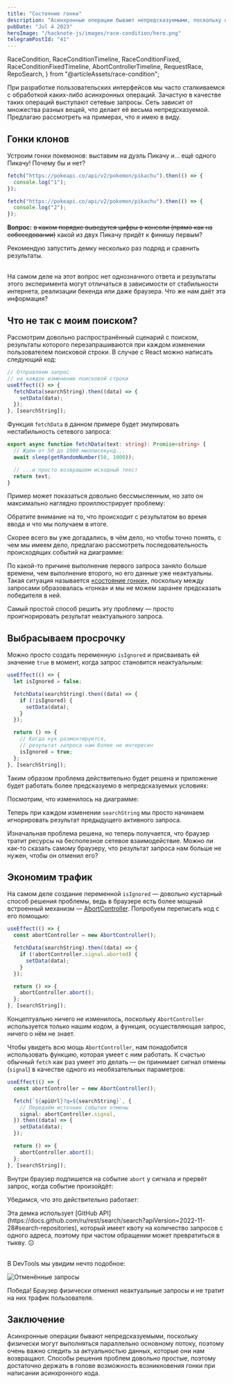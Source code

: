 ```yaml
---
title: "Состояние гонки"
description: "Асинхронные операции бывают непредсказуемыми, поскольку физически могут выполняться параллельно основному потоку, поэтому очень важно следить за актуальностью данных, которые они нам возвращают."
pubDate: "Jul 4 2023"
heroImage: "/hacknote-js/images/race-condition/hero.png"
telegramPostId: "41"
---
```


  RaceCondition,
  RaceConditionTimeline,
  RaceConditionFixed,
  RaceConditionFixedTimeline,
  AbortControllerTimeline,
  RequestRace,
  RepoSearch,
} from "@articleAssets/race-condition";

При разработке пользовательских интерфейсов мы часто сталкиваемся с обработкой каких-либо асинхронных операций. Зачастую в качестве таких операций выступают сетевые запросы. Сеть зависит от множества разных вещей, что делает её весьма непредсказуемой. Предлагаю рассмотреть на примерах, что я имею в виду.

## Гонки клонов

Устроим гонки покемонов: выставим на дуэль Пикачу и... ещё одного Пикачу! Почему бы и нет?

```ts
fetch("https://pokeapi.co/api/v2/pokemon/pikachu").then(() => {
  console.log("1");
});

fetch("https://pokeapi.co/api/v2/pokemon/pikachu").then(() => {
  console.log("2");
});
```

**Вопрос:** ~~в каком порядке выведутся цифры в консоли (прямо как на собеседовании)~~ какой из двух Пикачу придёт к финишу первым?

<Demo title="Какой запрос выполнится быстрее?">
  <Aside title="Совет">
  Рекомендую запустить демку несколько раз подряд и сравнить результаты.
  </Aside>

<br />

  <RequestRace client:visible />
</Demo>

На самом деле на этот вопрос нет однозначного ответа и результаты этого эксперимента могут отличаться в зависимости от стабильности интернета, реализации бекенда или даже браузера. Что же нам даёт эта информация?

## Что не так с моим поиском?

Рассмотрим довольно распространённый сценарий с поиском, результаты которого перезапрашиваются при каждом изменении пользователем поисковой строки. В случае с React можно написать следующий код:

```ts
// Отправляем запрос
// на каждое изменение поисковой строки
useEffect(() => {
  fetchData(searchString).then((data) => {
    setData(data);
  });
}, [searchString]);
```

Функция `fetchData` в данном примере будет эмулировать нестабильность сетевого запроса:

```ts
export async function fetchData(text: string): Promise<string> {
  // Ждём от 50 до 1000 миллисекунд...
  await sleep(getRandomNumber(50, 1000));

  // ...и просто возвращаем исходный текст
  return text;
}
```

Пример может показаться довольно бессмысленным, но зато он максимально наглядно проиллюстрирует проблему:

<Demo title="Проблемный поиск (демо)">
  <RaceCondition client:visible />
</Demo>

Обратите внимание на то, что происходит с результатом во время ввода и что мы получаем в итоге.

Скорее всего вы уже догадались, в чём дело, но чтобы точно понять, с чем мы имеем дело, предлагаю рассмотреть последовательность происходящих событий на диаграмме:

<Demo title="Проблемный поиск (диаграмма)">
  <RaceConditionTimeline client:visible />
</Demo>

По какой-то причине выполнение первого запроса заняло больше времени, чем выполнение второго, но его данные уже неактуальны. Такая ситуация называется [«состояние гонки»](https://ru.wikipedia.org/wiki/Состояние_гонки), поскольку между запросами образовалась «гонка» и мы не можем заранее предсказать победителя в ней.

Самый простой способ решить эту проблему — просто проигнорировать результат неактуального запроса.

## Выбрасываем просрочку

Можно просто создать переменную `isIgnored` и присваивать ей значение `true` в момент, когда запрос становится неактуальным:

```ts
useEffect(() => {
  let isIgnored = false;

  fetchData(searchString).then((data) => {
    if (!isIgnored) {
      setData(data);
    }
  });

  return () => {
    // Когда хук размонтируется,
    // результат запроса нам более не интересен
    isIgnored = true;
  };
}, [searchString]);
```

Таким образом проблема действительно будет решена и приложение будет работать более предсказуемо в непредсказуемых условиях:

<Demo title="Состояние гонки исправлено (демо)">
  <RaceConditionFixed client:visible />
</Demo>

Посмотрим, что изменилось на диаграмме:

<Demo title="Состояние гонки исправлено (диаграмма)">
  <RaceConditionFixedTimeline client:visible />
</Demo>

Теперь при каждом изменении `searchString` мы просто начинаем игнорировать результат предыдущего активного запроса.

Изначальная проблема решена, но теперь получается, что браузер тратит ресурсы на бесполезное сетевое взаимодействие. Можно ли как-то сказать самому браузеру, что результат запроса нам больше не нужен, чтобы он отменил его?

## Экономим трафик

На самом деле создание переменной `isIgnored` — довольно кустарный способ решения проблемы, ведь в браузере есть более мощный встроенный механизм — [AbortController](https://developer.mozilla.org/en-US/docs/Web/API/AbortController). Попробуем переписать код с его помощью:

```ts
useEffect(() => {
  const abortController = new AbortController();

  fetchData(searchString).then((data) => {
    if (!abortController.signal.aborted) {
      setData(data);
    }
  });

  return () => {
    abortController.abort();
  };
}, [searchString]);
```

Концептуально ничего не изменилось, поскольку `AbortController` используется только нашим кодом, а функция, осуществляющая запрос, ничего о нём не знает.

Чтобы увидеть всю мощь `AbortController`, нам понадобится использовать функцию, которая умеет с ним работать. К счастью обычный `fetch` как раз умеет это делать — он принимает сигнал отмены (`signal`) в качестве одного из необязательных параметров:

```ts
useEffect(() => {
  const abortController = new AbortController();

  fetch(`${apiUrl}?q=${searchString}`, {
    // Передаём источник события отмены
    signal: abortController.signal,
  }).then((data) => {
    setData(data);
  });

  return () => {
    abortController.abort();
  };
}, [searchString]);
```

Внутри браузер подпишется на событие `abort` у сигнала и прервёт запрос, когда событие произойдёт:

<Demo title="Отмена запроса (диаграмма)">
  <AbortControllerTimeline client:visible />
</Demo>

Убедимся, что это действительно работает:

<Demo title="Поиск по GitHub-репозиториям">
  <Aside title="Внимание!" type="warning">
    Эта демка использует [GitHub API](https://docs.github.com/ru/rest/search/search?apiVersion=2022-11-28#search-repositories), который имеет квоту на количество запросов с одного адреса, поэтому при частом обращении может превратиться в тыкву. 😐
  </Aside>

<br />

  <RepoSearch client:visible />
</Demo>

В DevTools мы увидим нечто подобное:

![Отменённые запросы](/hacknote-js/images/race-condition/cancelled-requests.webp)

Победа! Браузер физически отменил неактуальные запросы и не тратит на них трафик пользователя.

## Заключение

Асинхронные операции бывают непредсказуемыми, поскольку физически могут выполняться параллельно основному потоку, поэтому очень важно следить за актуальностью данных, которые они нам возвращают. Способы решения проблем довольно простые, поэтому достаточно держать в голове возможность возникновения гонки при написании асинхронного кода.
